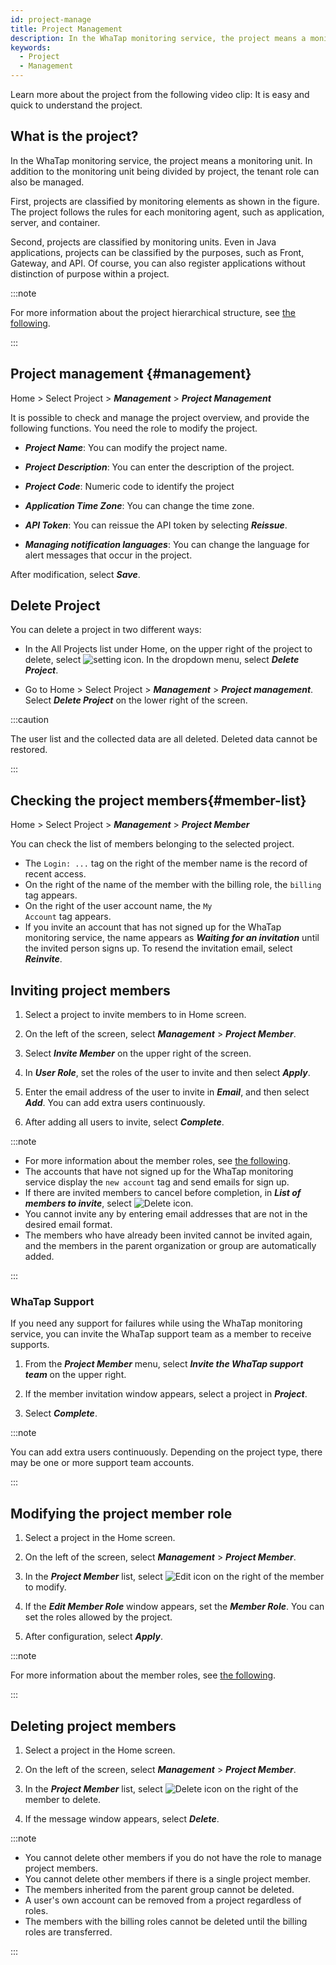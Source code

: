 ```yaml
---
id: project-manage
title: Project Management
description: In the WhaTap monitoring service, the project means a monitoring unit. Let's learn about the project.
keywords:
  - Project
  - Management
---
```



Learn more about the project from the following video clip: It is easy and quick to understand the project.

<Youtube ko="vZDxKNiqOTc" en="vZDxKNiqOTc" ja="vZDxKNiqOTc" />

## What is the project?

In the WhaTap monitoring service, the project means a monitoring unit. In addition to the monitoring unit being divided by project, the tenant role can also be managed.

First, projects are classified by monitoring elements as shown in the figure. The project follows the rules for each monitoring agent, such as application, server, and container.

<ImgLang img='project-01.png' desc='프로젝트 생성'/>

Second, projects are classified by monitoring units. Even in Java applications, projects can be classified by the purposes, such as Front, Gateway, and API. Of course, you can also register applications without distinction of purpose within a project.

<ImgLang img='demo-project.png' desc='Demo project'/>

:::note

For more information about the project hierarchical structure, see [the following](../project/project-structure).

:::


<Createprojectv2 />

## Project management {#management}

Home > Select Project > **_Management_** > **_Project Management_**

It is possible to check and manage the project overview, and provide the following functions. You need the role to modify the project.

<ImgLang img='project-manage.png' desc='Project management'/>

- **_Project Name_**: You can modify the project name.

- **_Project Description_**: You can enter the description of the project.

- **_Project Code_**: Numeric code to identify the project

- **_Application Time Zone_**: You can change the time zone.

- **_API Token_**: You can reissue the API token by selecting **_Reissue_**.

- **_Managing notification languages_**: You can change the language for alert messages that occur in the project.

After modification, select **_Save_**.

## Delete Project

You can delete a project in two different ways:

- In the All Projects list under Home, on the upper right of the project to delete, select ![setting icon](/img/ico-setting.svg). In the dropdown menu, select **_Delete Project_**.

- Go to Home > Select Project > **_Management_** > **_Project management_**. Select **_Delete Project_** on the lower right of the screen.

:::caution

The user list and the collected data are all deleted. Deleted data cannot be restored.

:::

## Checking the project members{#member-list}

Home > Select Project > **_Management_** > **_Project Member_**

You can check the list of members belonging to the selected project.

<ImgLang img='project-member-list.png' desc='Project Member List' />

- The <code class='history'>Login: ...</code> tag on the right of the member name is the record of recent access.
- On the right of the name of the member with the billing role, the <code class='pay'>billing</code> tag appears.
- On the right of the user account name, the <code class='my'>My Account</code> tag appears.
- If you invite an account that has not signed up for the WhaTap monitoring service, the name appears as **_Waiting for an invitation_** until the invited person signs up. To resend the invitation email, select **_Reinvite_**.

## Inviting project members

1. Select a project to invite members to in Home screen.

2. On the left of the screen, select **_Management_** > **_Project Member_**.

3. Select **_Invite Member_** on the upper right of the screen.

4. In **_User Role_**, set the roles of the user to invite and then select **_Apply_**.

5. Enter the email address of the user to invite in **_Email_**, and then select **_Add_**. You can add extra users continuously.

6. After adding all users to invite, select **_Complete_**.

:::note

- For more information about the member roles, see [the following](../project/project-structure#project-auth).
- The accounts that have not signed up for the WhaTap monitoring service display the `new account` tag and send emails for sign up.
- If there are invited members to cancel before completion, in **_List of members to invite_**, select ![Delete icon](/img/ico-trash-red.svg).
- You cannot invite any by entering email addresses that are not in the desired email format.
- The members who have already been invited cannot be invited again, and the members in the parent organization or group are automatically added.

:::

### WhaTap Support

If you need any support for failures while using the WhaTap monitoring service, you can invite the WhaTap support team as a member to receive supports. 

1. From the **_Project Member_** menu, select **_Invite the WhaTap support team_** on the upper right.

2. If the member invitation window appears, select a project in **_Project_**.

3. Select **_Complete_**.

:::note

You can add extra users continuously. Depending on the project type, there may be one or more support team accounts.

:::

## Modifying the project member role

1. Select a project in the Home screen.

2. On the left of the screen, select **_Management_** > **_Project Member_**.

3. In the **_Project Member_** list, select ![Edit icon](/img/ico-edit.svg) on the right of the member to modify. 

4. If the **_Edit Member Role_** window appears, set the **_Member Role_**. You can set the roles allowed by the project.

5. After configuration, select **_Apply_**.

:::note

For more information about the member roles, see [the following](../project/project-structure#project-auth).

:::

## Deleting project members

1. Select a project in the Home screen.

2. On the left of the screen, select **_Management_** > **_Project Member_**.

3. In the **_Project Member_** list, select ![Delete icon](/img/ico-trash-red.svg) on the right of the member to delete.

4. If the message window appears, select **_Delete_**.

:::note

- You cannot delete other members if you do not have the role to manage project members.
- You cannot delete other members if there is a single project member.
- The members inherited from the parent group cannot be deleted.
- A user's own account can be removed from a project regardless of roles.
- The members with the billing roles cannot be deleted until the billing roles are transferred.

:::
